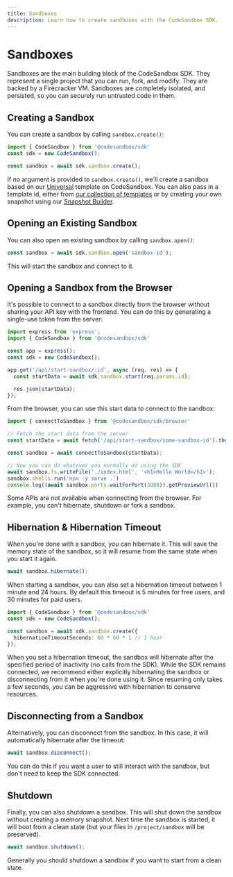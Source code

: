 ```yaml
---
title: Sandboxes
description: Learn how to create sandboxes with the CodeSandbox SDK.
---
```



# Sandboxes

Sandboxes are the main building block of the CodeSandbox SDK. They represent a single project that you can run, fork, and modify. They are backed by a Firecracker VM. Sandboxes are completely isolated, and persisted, so you can securely run untrusted code in them.

## Creating a Sandbox

You can create a sandbox by calling `sandbox.create()`:

```ts
import { CodeSandbox } from '@codesandbox/sdk'
const sdk = new CodeSandbox();

const sandbox = await sdk.sandbox.create();
```

If no argument is provided to `sandbox.create()`, we'll create a sandbox based on our [Universal](https://codesandbox.io/p/devbox/universal-pcz35m) template on CodeSandbox. You can also pass in a template id, either from [our collection of templates](/sdk/templates) or by creating your own snapshot using our [Snapshot Builder](/sdk/snapshot-builder).

## Opening an Existing Sandbox

You can also open an existing sandbox by calling `sandbox.open()`:

```ts
const sandbox = await sdk.sandbox.open('sandbox-id');
```

This will start the sandbox and connect to it.

## Opening a Sandbox from the Browser

It's possible to connect to a sandbox directly from the browser without sharing your API key with the frontend. You can do this by generating a single-use token from the server:

```ts
import express from 'express';
import { CodeSandbox } from '@codesandbox/sdk'

const app = express();
const sdk = new CodeSandbox();

app.get('/api/start-sandbox/:id', async (req, res) => {
  const startData = await sdk.sandbox.start(req.params.id);

  res.json(startData);
});
```

From the browser, you can use this start data to connect to the sandbox:

```ts
import { connectToSandbox } from '@codesandbox/sdk/browser'

// Fetch the start data from the server
const startData = await fetch('/api/start-sandbox/some-sandbox-id').then(res => res.json());

const sandbox = await connectToSandbox(startData);

// Now you can do whatever you normally do using the SDK
await sandbox.fs.writeFile('./index.html', '<h1>Hello World</h1>');
sandbox.shells.run('npx -y serve .')
console.log((await sandbox.ports.waitForPort(3000)).getPreviewUrl())
```

<Callout>
Some APIs are not available when connecting from the browser. For example, you can't hibernate, shutdown or fork a sandbox.
</Callout>

## Hibernation & Hibernation Timeout

When you're done with a sandbox, you can hibernate it. This will save the memory state of the sandbox, so it will resume from the same state when you start it again.

```ts
await sandbox.hibernate();
```

When starting a sandbox, you can also set a hibernation timeout between 1 minute and 24 hours. By default this timeout is 5 minutes for free users, and 30 minutes for paid users.

```ts
import { CodeSandbox } from '@codesandbox/sdk'
const sdk = new CodeSandbox();

const sandbox = await sdk.sandbox.create({
  hibernationTimeoutSeconds: 60 * 60 * 1 // 1 hour
});
```

When you set a hibernation timeout, the sandbox will hibernate after the specified period of inactivity (no calls from the SDK). While the SDK remains connected, we recommend either explicitly hibernating the sandbox or disconnecting from it when you're done using it. Since resuming only takes a few seconds, you can be aggressive with hibernation to conserve resources.

## Disconnecting from a Sandbox

Alternatively, you can disconnect from the sandbox. In this case, it will automatically hibernate after the timeout:

```ts
await sandbox.disconnect();
```

You can do this if you want a user to still interact with the sandbox, but don't need to keep the SDK connected.

## Shutdown

Finally, you can also shutdown a sandbox. This will shut down the sandbox without creating a memory snapshot. Next time the sandbox is started, it will boot from a clean state (but your files in `/project/sandbox` will be preserved).

```ts
await sandbox.shutdown();
```

Generally you should shutdown a sandbox if you want to start from a clean state.

